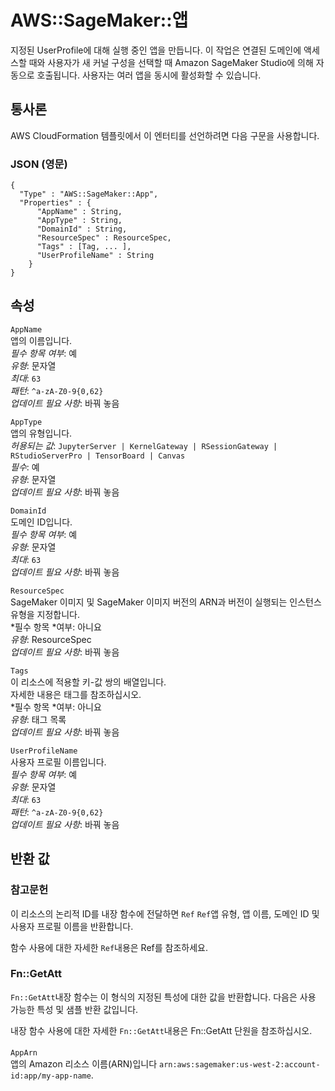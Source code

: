 # AWS::SageMaker::앱

지정된 UserProfile에 대해 실행 중인 앱을 만듭니다. 이 작업은 연결된 도메인에 액세스할 때와 사용자가 새 커널 구성을 선택할 때 Amazon SageMaker Studio에 의해 자동으로 호출됩니다. 사용자는 여러 앱을 동시에 활성화할 수 있습니다.

## 통사론

AWS CloudFormation 템플릿에서 이 엔터티를 선언하려면 다음 구문을 사용합니다.

### JSON (영문)

```
{
  "Type" : "AWS::SageMaker::App",
  "Properties" : {
      "AppName" : String,
      "AppType" : String,
      "DomainId" : String,
      "ResourceSpec" : ResourceSpec,
      "Tags" : [Tag, ... ],
      "UserProfileName" : String
    }
}
```

## 속성

`AppName`  
앱의 이름입니다.  
_필수 항목 여부_: 예  
_유형_: 문자열  
_최대_: `63`  
_패턴_: `^a-zA-Z0-9{0,62}`  
_업데이트 필요 사항_: 바꿔 놓음

`AppType`  
앱의 유형입니다.  
_허용되는 값_: `JupyterServer | KernelGateway | RSessionGateway | RStudioServerPro | TensorBoard | Canvas`  
_필수_: 예  
_유형_: 문자열  
_업데이트 필요 사항_: 바꿔 놓음

`DomainId`  
도메인 ID입니다.  
_필수 항목 여부_: 예  
_유형_: 문자열  
_최대_: `63`  
_업데이트 필요 사항_: 바꿔 놓음

`ResourceSpec`  
SageMaker 이미지 및 SageMaker 이미지 버전의 ARN과 버전이 실행되는 인스턴스 유형을 지정합니다.  
*필수 항목 *여부: 아니요  
_유형_: ResourceSpec  
_업데이트 필요 사항_: 바꿔 놓음

`Tags`  
이 리소스에 적용할 키-값 쌍의 배열입니다.  
자세한 내용은 태그를 참조하십시오.  
*필수 항목 *여부: 아니요  
_유형_: 태그 목록  
_업데이트 필요 사항_: 바꿔 놓음

`UserProfileName`  
사용자 프로필 이름입니다.  
_필수 항목 여부_: 예  
_유형_: 문자열  
_최대_: `63`  
_패턴_: `^a-zA-Z0-9{0,62}`  
_업데이트 필요 사항_: 바꿔 놓음

## 반환 값

### 참고문헌

이 리소스의 논리적 ID를 내장 함수에 전달하면 `Ref` `Ref`앱 유형, 앱 이름, 도메인 ID 및 사용자 프로필 이름을 반환합니다.

함수 사용에 대한 자세한 `Ref`내용은 Ref를 참조하세요.

### Fn::GetAtt

`Fn::GetAtt`내장 함수는 이 형식의 지정된 특성에 대한 값을 반환합니다. 다음은 사용 가능한 특성 및 샘플 반환 값입니다.

내장 함수 사용에 대한 자세한 `Fn::GetAtt`내용은 Fn::GetAtt 단원을 참조하십시오.

####

`AppArn`  
앱의 Amazon 리소스 이름(ARN)입니다 `arn:aws:sagemaker:us-west-2:account-id:app/my-app-name`.
